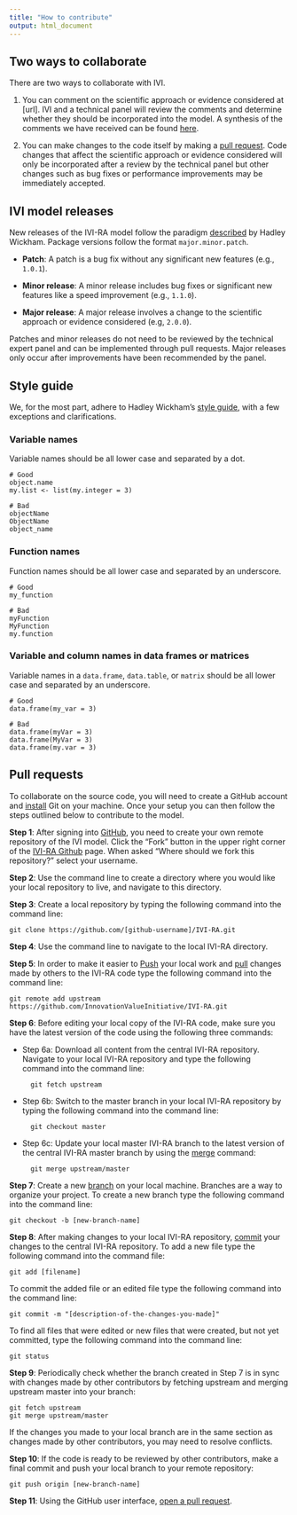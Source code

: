 ```yaml
---
title: "How to contribute"
output: html_document
---
```


## Two ways to collaborate
There are two ways to collaborate with IVI. 

1. You can comment on the scientific approach or evidence considered at [url]. IVI and a technical panel will review the comments and determine whether they should be incorporated into the model. A synthesis of the comments we have received can be found [here](suggested-improvements.html). 

2. You can make changes to the code itself by making a [pull request](https://help.github.com/articles/about-pull-requests/). Code changes that affect the scientific approach or evidence considered will only be incorporated after a review by the technical panel but other changes such as bug fixes or performance improvements may be immediately accepted. 

## IVI model releases
New releases of the IVI-RA model follow the paradigm [described](http://r-pkgs.had.co.nz/release.html) by Hadley Wickham. Package versions follow the format `major.minor.patch`.

- **Patch**: A patch is a bug fix without any significant new features (e.g., `1.0.1`).

- **Minor release**: A minor release includes bug fixes or significant new features like a speed improvement (e.g., `1.1.0`).

- **Major release**: A major release involves a change to the scientific approach or evidence considered (e.g, `2.0.0`).

Patches and minor releases do not need to be reviewed by the technical expert panel and can be implemented through pull requests. Major releases only occur after improvements have been recommended by the panel. 

## Style guide
We, for the most part, adhere to Hadley Wickham's [style guide](http://adv-r.had.co.nz/Style.html), with a few exceptions and clarifications. 

### Variable names
Variable names should be all lower case and separated by a dot.

```
# Good
object.name
my.list <- list(my.integer = 3)

# Bad 
objectName
ObjectName
object_name
```

### Function names
Function names should be all lower case and separated by an underscore.

```
# Good
my_function

# Bad 
myFunction
MyFunction
my.function
```

### Variable and column names in data frames or matrices
Variable names in a `data.frame`, `data.table`, or `matrix` should be all lower case and separated by an underscore.

```
# Good
data.frame(my_var = 3)

# Bad 
data.frame(myVar = 3)
data.frame(MyVar = 3)
data.frame(my.var = 3)
```



## Pull requests
To collaborate on the source code, you will need to create a GitHub account and [install](https://help.github.com/articles/set-up-git/) Git on your machine. Once your setup you can then follow the steps outlined below to contribute to the model.

**Step 1**: After signing into [GitHub](https://github.com/), you need to create your own remote repository of the IVI model. Click the "Fork" button  in the upper right corner of the [IVI-RA Github](https://github.com/InnovationValueInitiative/IVI-RA) page. When asked "Where should we fork this repository?" select your username.

**Step 2**: Use the command line to create a directory where you would like your local repository to live, and navigate to this directory.

**Step 3**: Create a local repository by typing the following command into the command line:

	git clone https://github.com/[github-username]/IVI-RA.git

**Step 4**: Use the command line to navigate to the local IVI-RA directory.

**Step 5**: In order to make it easier to [Push](https://help.github.com/articles/github-glossary/#push) your local work and [pull](https://help.github.com/articles/github-glossary/#pull) changes made by others to the IVI-RA code type the following command into the command line:

	git remote add upstream https://github.com/InnovationValueInitiative/IVI-RA.git

**Step 6**: Before editing your local copy of the IVI-RA code, make sure you have the latest version of the code using the following three commands:

+ Step 6a: Download all content from the central IVI-RA repository. Navigate to your local IVI-RA repository and type the following command into the command line:
	
		git fetch upstream
	
+ Step 6b: Switch to the master branch in your local IVI-RA repository by typing the following command into the command line:
	
		git checkout master
	
+ Step 6c: Update your local master IVI-RA branch to the latest version of the central IVI-RA master branch by using the [merge](https://help.github.com/articles/github-glossary/#merge) command:
	
		git merge upstream/master
	
**Step 7**: Create a new [branch](https://help.github.com/articles/github-glossary/#branch) on your local machine. Branches are a way to organize your project. To create a new branch type the following command into the command line:

	git checkout -b [new-branch-name]
	
**Step 8**: After making changes to your local IVI-RA repository, [commit](https://help.github.com/articles/github-glossary/#commit) your changes to the central IVI-RA repository. To add a new file type the following command into the command file:

	git add [filename]
	
To commit the added file or an edited file type the following command into the command line:

	git commit -m "[description-of-the-changes-you-made]"
	
To find all files that were edited or new files that were created, but not yet committed, type the following command into the command line:

	git status
	
**Step 9**: Periodically check whether the branch created in Step 7 is in sync with changes made by other contributors by fetching upstream and merging upstream master into your branch:

	git fetch upstream
	git merge upstream/master

If the changes you made to your local branch are in the same section as changes made by other contributors, you may need to resolve conflicts. 

**Step 10**: If the code is ready to be reviewed by other contributors, make a final commit and push your local branch to your remote repository:

	git push origin [new-branch-name]
	
**Step 11**: Using the GitHub user interface, [open a pull request](https://help.github.com/articles/creating-a-pull-request/#creating-the-pull-request).
